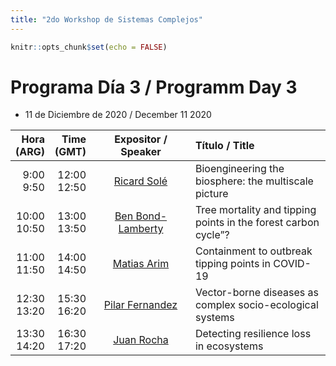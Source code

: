 ```yaml
---
title: "2do Workshop de Sistemas Complejos"
---
```


```r
knitr::opts_chunk$set(echo = FALSE)
```


# Programa Día 3 / Programm Day 3  

* 11 de Diciembre de 2020 / December 11 2020


----------------------------------------------------------------------------------------------------------------------
   Hora    Time      Expositor /                            Título / 
  (ARG)   (GMT)      Speaker                                Title
------- ------- ------------------------------------------- ----------------------------------------------------------
 9:00   12:00   [Ricard Solé](https://bit.ly/38YPqUW)       Bioengineering the biosphere: the multiscale picture
 9:50   12:50                                               
                          
10:00   13:00   [Ben Bond-Lamberty](https://bit.ly/2INlUa2) Tree mortality and tipping points in the forest carbon cycle”?
10:50   13:50                                                    
                          
11:00   14:00       [Matias Arim](https://bit.ly/32THrVG)   Containment to outbreak tipping points in COVID-19
11:50   14:50                                              
                          
12:30   15:30   [Pilar Fernandez](https://bit.ly/2UCzdwi)   Vector-borne diseases as complex socio-ecological systems
13:20   16:20   
                
13:30   16:30      [Juan Rocha](https://www.juanrocha.se/)  Detecting resilience loss in ecosystems
14:20   17:20                                 
                 
----------------------------------------------------------- ------------------------------------------------------------